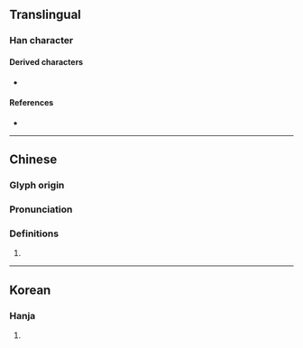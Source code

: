 {{character info}}
==Translingual==

===Han character===
{{Han char|rn=85|rad=水|as=17|sn=20|four=33150|canj=EOIM|ids=⿰氵韱}}

====Derived characters====
* {{l|mul|[[虃]]}}

====References====
* {{Han ref|kx=0661.130|dkj=18706|dj=1071.010|hdz=31789.020|uh=7038|ud=28728|bh=F462|bd=62562}}

----

==Chinese==
{{zh-forms}}

===Glyph origin===
{{Han etym}}

===Pronunciation===
{{zh-pron
|m=jiān
|c=cim1,zim1
|mc=y
|oc=y
|cat=
}}

===Definitions===
{{zh-hanzi}}

# {{rfdef|zh}}

----

==Korean==

===Hanja===
{{ko-hanja|hangeul=첨|eumhun=|rv=cheom|mr=ch'ŏm|y=chem}}

# {{rfdef|ko|sort=水17}}